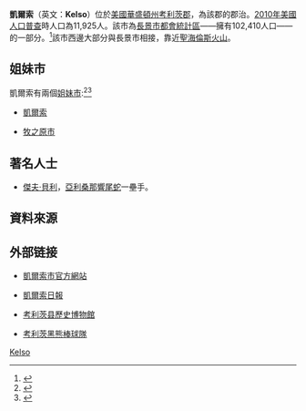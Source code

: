 {{noteTA
|G1=USState
}}

{{Infobox settlement
|name            = 凱爾索
|official_name            = Kelso, Washington
|native_name              = Kelso{{en}}
|nickname                 =
|settlement_type          = [[城市|城市]]
|motto                    = "City of Friendly People"<br/>「友善之城」

<!-- 圖片與地圖  ----------->
|image_skyline            =
|image_blank_emblem       =
|blank_emblem_type        =
|blank_emblem_size        =
|image_map = Cowlitz_County_Washington_Incorporated_and_Unincorporated_areas_Kelso_Highlighted.svg
|mapsize                  = 250px
|map_caption              = 凱爾索位置圖
|image_map1               =
|mapsize1                 =
|map_caption1             =
|image_dot_map            =
|dot_mapsize              =
|dot_map_caption          =
|dot_x                    =
|dot_y                    =
|pushpin_map              = 
|pushpin_label_position   = 
|pushpin_map_caption      =
|pushpin_mapsize          =

<!-- 行政 ------------------>
|coordinates_region       = US-WA
|subdivision_type         = [[國家|國家]]
|subdivision_name         = [[美國|美國]]
|subdivision_type1        = [[州|州]]
|subdivision_name1        = [[華盛頓州|華盛頓州]]
|subdivision_type2        = [[郡|郡]]
|subdivision_name2        = [[考利茨县_(华盛顿州)|考利茨郡]]
|government_footnotes     =
|government_type          = [[議會-經理制政府|議會經理制]]
|leader_title             = [[市經理|市經理]]
|leader_name              = 丹尼斯·理查茲<br/>（Dennis Richards）
|leader_title1            = [[市長|市長]]
|leader_name1             = 大衛·富查<br/>（David Futcher）
|established_title        = 編制
|established_date         = 1884

<!-- 地區    --------------------->
|area_magnitude           = 
|unit_pref                = 
|area_footnotes           = <ref name ="Gazetteer files">{{cite web|title=US Gazetteer files 2010|url=http://www.census.gov/geo/www/gazetteer/files/Gaz_places_national.txt|publisher={{URL|1=http://en.wikipedia.org/wiki/United_States_Census_Bureau|2=United States Census Bureau}}|accessdate=2012-12-19|archive-url=https://www.webcitation.org/699nOulzi?url=http://www.census.gov/geo/www/gazetteer/files/Gaz_places_national.txt|archive-date=2012-07-14|dead-url=yes}}</ref>
|area_total_km2           = 22.01
|area_land_km2            = 21.08
|area_water_km2           = 0.93
|area_total_sq_mi         = 8.50
|area_land_sq_mi          = 8.14
|area_water_sq_mi         = 0.36
|area_water_percent       =

<!-- 人口   ----------------------->
|population_as_of         = 2012年估計
|population_footnotes     = <ref name="2012 Pop Estimate">{{cite web|title=Population Estimates|url=http://www.census.gov/popest/data/cities/totals/2012/SUB-EST2012.html|publisher=[[United_States_Census_Bureau|United States Census Bureau]]|accessdate=2013-06-01|archive-url=https://www.webcitation.org/6HQu4Spqa?url=http://www.census.gov/popest/data/cities/totals/2012/SUB-EST2012.html|archive-date=2013-06-17|dead-url=yes}}</ref>
|population_note          =
|population_total         = 11832
|population_metro         = 102,410
|population_density_km2   = 565.6
|population_density_sq_mi = 1465.0

<!-- 基本資料  --------------->
|timezone                 = [[太平洋時區|PST]]
|utc_offset               = -8
|timezone_DST             = PDT
|utc_offset_DST           = -7
|latd = 46 |latm = 8 |lats = 31 |latNS = N
|longd = 122 |longm = 54 |longs = 22 |longEW = W
|coordinates_display       = display=inline,title
|elevation_footnotes      = 
|elevation_m              = 23
|elevation_ft             = 75

<!-- 其它 -------->
|postal_code_type         = [[美國郵遞區號|郵遞區號]]
|postal_code              = 98626
|area_code                = [[北美洲电话区号列表|360]]
|website                  = http://www.kelso.gov
|blank_name               = [[聯邦資訊處理標準|FIPS碼]]
|blank_info               = 53-35065{{GR|2}}
|blank1_name              = [[地名資訊系統|GNIS]]編號
|blank1_info              = 1512343{{GR|3}}
|footnotes                = {{GR|1}}
}}

'''凱爾索'''（英文：'''Kelso'''）位於[[美國|美國]][[華盛頓州|華盛頓州]][[考利茨县_(华盛顿州)|考利茨郡]]，為該郡的郡治。{{GR|6}}[[2010年美國人口普查|2010年美國人口普查]]時人口為11,925人。該市為[[長景市_(華盛頓州)|長景市]][[都會統計區|都會統計區]]——擁有102,410人口——的一部分。<ref name=2010Census>{{cite web| url=http://2010.census.gov/2010census/popmap/| title=2010 Census Interactive Population Search| publisher=U.S. Census Bureau| author=| date=31 December 2011| accessdate=3 July 2011| deadurl=yes| archiveurl=https://web.archive.org/web/20131013222920/http://2010.census.gov/2010census/popmap/| archivedate=2013年10月13日}}</ref>該市西邊大部分與長景市相接，靠近[[聖海倫斯火山|聖海倫斯火山]]。

== 姐妹市 ==
凱爾索有兩個[[姐妹市|姐妹市]]:<ref>{{Cite book|title=Sister Cities, Counties, States and Ports|url=http://www.ltgov.wa.gov/International/Washington%20Organizations/Sisters/|publisher=Washington Lieutenant Governor's Office|deadurl=yes|archiveurl=https://web.archive.org/web/20121105144331/http://www.ltgov.wa.gov/International/Washington%20Organizations/Sisters/|archivedate=2012-11-05|access-date=2011-05-24}}</ref><ref>{{Cite book|title=List of Sister Cities|url=http://www.sister-cities.org/icrc/directory/usa/WA|publisher=Sister Cities International|format=– <sup>[http://scholar.google.co.uk/scholar?hl=en&lr=&q=intitle%3AList+of+Sister+Cities&as_publication=&as_ylo=&as_yhi=&btnG=Search Scholar search]</sup>|deadurl=yes|archiveurl=https://web.archive.org/web/20100306151900/http://www.sister-cities.org/icrc/directory/usa/WA|archivedate=2010-03-06|access-date=2011-05-24}}</ref>
*{{UK}}[[凱爾索_(蘇格蘭邊區)|凱爾索]]
*{{JPN}}[[牧之原市|牧之原市]]

== 著名人士 ==
* [[傑夫·貝利|傑夫·貝利]]，[[亞利桑那響尾蛇|亞利桑那響尾蛇]]一壘手。

== 資料來源 ==
{{Reflist|2}}

== 外部链接 ==
* {{en}} [http://www.kelso.gov 凱爾索市官方網站]{{Wayback|url=http://www.kelso.gov/ |date=20200722232338 }}
* {{en}} [http://www.tdn.com 凱爾索日報]{{Wayback|url=http://www.tdn.com/ |date=20200927150155 }} 
* {{en}} [http://www.co.cowlitz.wa.us/museum/ 考利茨县歷史博物館]{{Wayback|url=http://www.co.cowlitz.wa.us/museum/ |date=20110416101211 }}
* {{en}} [http://www.cowlitzblackbears.com 考利茨黑熊棒球隊]{{Wayback|url=http://www.cowlitzblackbears.com/ |date=20200516224112 }}

{{Cowlitz County, Washington}}
{{Washington}}

[[Category:華盛頓州城市|Kelso]]